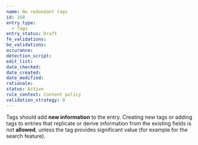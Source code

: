 ```yaml
---
name: No redundant tags
id: 168
entry_type:
  - Tags
entry_status: Draft
fe_validations:
be_validations:
occurance:
detection_script:
edit_list:
date_checked:
date_created:
date_modified:
rationale:
status: Active
rule_context: Content policy
validation_strategy: 0
---
```


Tags should add **new information** to the entry. Creating new tags or adding tags to entries that replicate or derive information from the existing fields is not **allowed**, unless the tag provides significant value (for example for the search feature).


